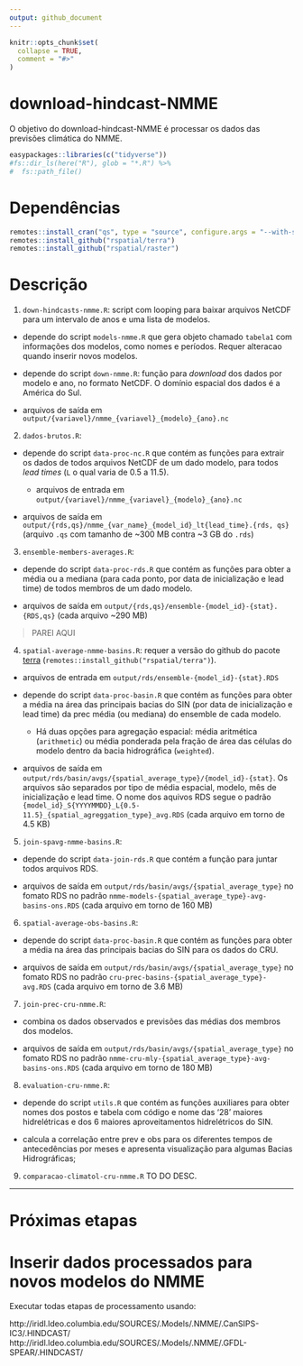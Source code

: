 ```yaml
---
output: github_document
---
```


<!-- README.md is generated from README.Rmd. Please edit that file -->

```r
knitr::opts_chunk$set(
  collapse = TRUE,
  comment = "#>"
)
```

# download-hindcast-NMME

<!-- badges: start -->
<!-- badges: end -->

O objetivo do download-hindcast-NMME é processar os dados das previsões climática do NMME. 



```r
easypackages::libraries(c("tidyverse"))
#fs::dir_ls(here("R"), glob = "*.R") %>%
#  fs::path_file()
```


# Dependências

```r
remotes::install_cran("qs", type = "source", configure.args = "--with-simd=AVX2")
remotes::install_github("rspatial/terra")
remotes::install_github("rspatial/raster")
```

# Descrição

1. `down-hindcasts-nmme.R`: script com looping para baixar arquivos NetCDF para um intervalo de anos e uma lista de modelos.

  - depende do script `models-nmme.R` que gera objeto chamado `tabela1` com informações dos modelos, como nomes e períodos. Requer alteracao quando inserir novos modelos.
  
  - depende do script `down-nmme.R`: função para *download* dos dados por modelo e ano, no formato NetCDF. O domínio espacial dos dados é a América do Sul.

  - arquivos de saída em `output/{variavel}/nmme_{variavel}_{modelo}_{ano}.nc`


2. `dados-brutos.R`: 

  - depende do script `data-proc-nc.R` que contém as funções para extrair os dados de todos arquivos NetCDF de um dado modelo, para todos *lead times* (`L` o qual varia de 0.5 a 11.5). 
  
    - arquivos de entrada em `output/{variavel}/nmme_{variavel}_{modelo}_{ano}.nc`
  
  - arquivos de saída em `output/{rds,qs}/nmme_{var_name}_{model_id}_lt{lead_time}.{rds, qs}` (arquivo `.qs` com tamanho de ~300 MB contra ~3 GB do `.rds`)
  





3. `ensemble-members-averages.R`:


  - depende do script `data-proc-rds.R` que contém as funções para obter a média 
  ou a mediana (para cada ponto, por data de inicialização e lead time) de todos 
  membros de um dado modelo.
  
  - arquivos de saída em `output/{rds,qs}/ensemble-{model_id}-{stat}.{RDS,qs}` (cada arquivo ~290 MB)

  
> PAREI AQUI
 
  
4. `spatial-average-nmme-basins.R`: requer a versão do github do pacote [terra](https://github.com/rspatial/terra) (`remotes::install_github("rspatial/terra")`).

  - arquivos de entrada em `output/rds/ensemble-{model_id}-{stat}.RDS`

  - depende do script `data-proc-basin.R` que contém as funções para obter a média 
  na área das principais bacias do SIN (por data de inicialização e lead time) da prec média (ou mediana) do ensemble de cada modelo. 
  
    - Há duas opções para agregação espacial: média aritmética (`arithmetic`) ou média ponderada pela fração de área das células do modelo dentro da bacia hidrográfica (`weighted`).
  
  - arquivos de saída em `output/rds/basin/avgs/{spatial_average_type}/{model_id}-{stat}`. Os arquivos são separados por tipo de média espacial, modelo, mês de inicialização e lead time. O nome dos aquivos RDS segue o padrão `{model_id}_S{YYYYMMDD}_L{0.5-11.5}_{spatial_agreggation_type}_avg.RDS` (cada arquivo em torno de 4.5 KB)


  
5. `join-spavg-nmme-basins.R`:


  - depende do script `data-join-rds.R` que contém a função para juntar todos arquivos RDS.
  
  - arquivos de saída em `output/rds/basin/avgs/{spatial_average_type}` no fomato RDS no padrão `nmme-models-{spatial_average_type}-avg-basins-ons.RDS` (cada arquivo em torno de 160 MB)




6. `spatial-average-obs-basins.R`:

  - depende do script `data-proc-basin.R` que contém as funções para obter a média 
  na área das principais bacias do SIN para os dados do CRU. 
  
  - arquivos de saída em `output/rds/basin/avgs/{spatial_average_type}` no fomato RDS no padrão `cru-prec-basins-{spatial_average_type}-avg.RDS` (cada arquivo em torno de 3.6 MB)


7. `join-prec-cru-nmme.R`:

  - combina os dados observados e previsões das médias dos membros dos modelos. 
  
  - arquivos de saída em `output/rds/basin/avgs/{spatial_average_type}` no fomato RDS no padrão `nmme-cru-mly-{spatial_average_type}-avg-basins-ons.RDS` (cada arquivo em torno de 180 MB)
  

8. `evaluation-cru-nmme.R`:

  - depende do script `utils.R` que contém as funções auxiliares para obter nomes dos postos e tabela com código e nome das '28' maiores hidrelétricas e dos 6 maiores aproveitamentos hidrelétricos do SIN. 
  
  
  - calcula a correlação entre prev e obs para os diferentes tempos de antecedências por meses e apresenta visualização para algumas Bacias Hidrográficas;
  

9. `comparacao-climatol-cru-nmme.R` TO DO DESC.


- - - 


# Próximas etapas


# Inserir dados processados para novos modelos do NMME 

Executar todas etapas de processamento usando: 

http://iridl.ldeo.columbia.edu/SOURCES/.Models/.NMME/.CanSIPS-IC3/.HINDCAST/
http://iridl.ldeo.columbia.edu/SOURCES/.Models/.NMME/.GFDL-SPEAR/.HINDCAST/





  
 
 
 
 